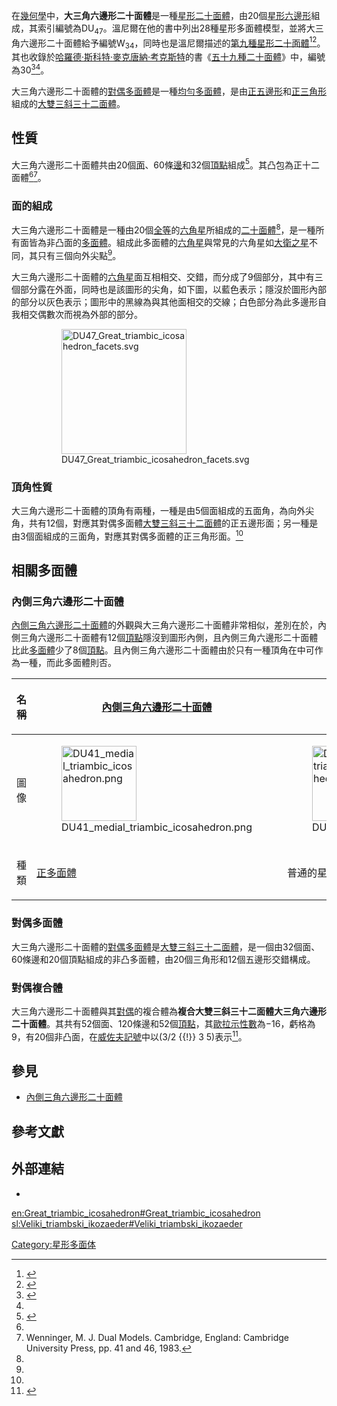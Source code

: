 {{Polyhedronbox
| name = 大三角六邊形二十面體
| polyhedron = 大三角六邊形二十面體
| imagename = DU47_great_triambic_icosahedron.png
| rotating = DU47_great_triambic_icosahedron.png
| rinfo = 大三角六邊形二十面體
| Type = 均勻多面體對偶
| Vertice_type = （{{link-en|星狀圖|Stellation diagram}}）
| Face = 20
| Edge = 60
| Vertice = 32
| Face_type = [[File:Great_triambic_icosahedron_face.png|120px]]
| Symmetry_group = I<sub>h</sub>
| Rotation_group = 
| Index_references = [[均勻多面體|DU]]<sub>47</sub>, [[溫尼爾多面體模型列表|W]]<sub>34</sub>, 30/59
| 3d_image = 
| vfigimage = Ninth_stellation_of_icosahedron_facets.png
| dual_image = Great_ditrigonal_icosidodecahedron.png
| net_image = 
}}
在[[幾何學|幾何學]]中，'''大三角六邊形二十面體'''是一種[[星形二十面體|星形二十面體]]，由20個[[六角星|星形六邊形]]組成，其索引編號為DU<sub>47</sub>。溫尼爾在他的書中列出28種星形多面體模型，並將大三角六邊形二十面體給予編號W<sub>34</sub>，同時也是溫尼爾描述的[[第九星形二十面體|第九種星形二十面體]]<ref>{{cite book | author = {{link-en|馬格努斯·J·溫尼爾|Magnus J. Wenninger|Wenninger, Magnus}} | title = Polyhedron Models | publisher = Cambridge University Press | year = 1974 | isbn = 0-521-09859-9 }}</ref><ref name="math world">{{mathworld | urlname = GreatTriambicIcosahedron | title = Great triambic icosahedron}}</ref>。其也收錄於[[哈羅德·斯科特·麥克唐納·考克斯特|哈羅德·斯科特·麥克唐納·考克斯特]]的書《[[五十九種二十面體|五十九種二十面體]]》中，編號為30<ref>{{cite book | author = H·S·M·考克斯特 | authorlink = 哈羅德·斯科特·麥克唐納·考克斯特 | others = H. T. Flather, J. F. Petrie | title = [[五十九種二十面體|五十九種二十面體]] | publisher = Springer Science & Business Media | year = 2012 | isbn = 9781461382164 }}</ref><ref name="math world"/>。

大三角六邊形二十面體的[[對偶多面體|對偶多面體]]是一種[[均勻多面體|均勻多面體]]，是由[[正五邊形|正五邊形]]和[[正三角形|正三角形]]組成的[[大雙三斜三十二面體|大雙三斜三十二面體]]。

== 性質 ==
大三角六邊形二十面體共由20個[[面_(幾何)|面]]、60條[[邊_(幾何)|邊]]和32個[[頂點_(幾何)|頂點]]組成<ref name="bulatov_single">{{Cite web | url = http://bulatov.org/polyhedra/dual/ud52.html | title = great triambic icosahedron | archiveurl = https://web.archive.org/web/20160303232105/http://bulatov.org/polyhedra/dual/ud52.html | archivedate = 2016-03-03 | publisher = bulatov.org | access-date = 2016-09-01 | dead-url = no }}</ref>。其凸包為正十二面體<ref name="math world"/><ref name="Wenninger 1983">Wenninger, M. J. Dual Models. Cambridge, England: Cambridge University Press, pp. 41 and 46, 1983. </ref>。

=== 面的組成 ===
大三角六邊形二十面體是一種由20個[[全等|全等]]的[[六角星|六角星]]所組成的[[二十面體|二十面體]]<ref name="bulatov_single"/>，是一種所有面皆為非凸面的[[多面體|多面體]]。組成此多面體的[[六角星|六角星]]與常見的六角星如[[大衛之星|大衛之星]]不同，其只有三個向外尖點<ref name="Wenninger 1983"/>。

大三角六邊形二十面體的[[六角星|六角星]]面互相相交、交錯，而分成了9個部分，其中有三個部分露在外面，同時也是該圖形的尖角，如下圖，以藍色表示；隱沒於圖形內部的部分以灰色表示；圖形中的黑線為與其他面相交的交線；白色部分為此多邊形自我相交偶數次而視為外部的部分。
:[[File:DU47_Great_triambic_icosahedron_facets.svg|200px]]

=== 頂角性質 ===
大三角六邊形二十面體的頂角有兩種，一種是由5個面組成的五面角，為向外尖角，共有12個，對應其對偶多面體[[大雙三斜三十二面體|大雙三斜三十二面體]]的正五邊形面；另一種是由3個面組成的三面角，對應其對偶多面體的正三角形面。<ref name="bulatov_single"/>

== 相關多面體 ==

=== 內側三角六邊形二十面體 ===
{{main|內側三角六邊形二十面體}}
[[內側三角六邊形二十面體|內側三角六邊形二十面體]]的外觀與大三角六邊形二十面體非常相似，差別在於，內側三角六邊形二十面體有12個[[頂點_(幾何)|頂點]]隱沒到圖形內側，且內側三角六邊形二十面體比此[[多面體|多面體]]少了8個[[頂點_(幾何)|頂點]]。且內側三角六邊形二十面體由於只有一種頂角在{{link-en|抽象多胞形|Abstract_polytope|抽象理論}}中可作為一種{{link-en|抽象多胞形|Abstract_polytope|抽象正多面體}}，而此多面體則否。
{| class = "wikitable"
|-
! 名稱
| [[內側三角六邊形二十面體|內側三角六邊形二十面體]]
| 大三角六邊形二十面體
|-
! 圖像
| [[Image:DU41_medial_triambic_icosahedron.png|120px]]
| [[Image:DU47_great_triambic_icosahedron.png|120px]]
|-
! 種類
| {{link-en|抽象多胞形|Abstract_polytope|抽象}}[[正多面體|正多面體]]
| 普通的星形多面體
|}

=== 對偶多面體 ===
{{main|大雙三斜三十二面體}}
大三角六邊形二十面體的[[對偶多面體|對偶多面體]]是[[大雙三斜三十二面體|大雙三斜三十二面體]]，是一個由32個面、60條邊和20個頂點組成的非凸多面體，由20個三角形和12個五邊形交錯構成。

=== 對偶複合體 ===
大三角六邊形二十面體與其[[對偶|對偶]]的複合體為'''複合大雙三斜三十二面體大三角六邊形二十面體'''。其共有52個面、120條邊和52個[[頂點_(幾何)|頂點]]，其[[歐拉示性數|歐拉示性數]]為<math>-16</math>，虧格為9，有20個非凸面，在[[威佐夫記號|威佐夫記號]]中以(3/2 {{!}} 3 5)表示<ref>{{Cite web | url = http://bulatov.org/polyhedra/uniform_compounds/uc52.html | title = compound of great ditrigonal icosidodecahedron and great triambic icosahedron | publisher = bulatov.org | archiveurl = https://web.archive.org/web/20160304194912/http://bulatov.org/polyhedra/uniform_compounds/uc52.html | archivedate = 2016-03-04 | access-date = 2016-09-01 | dead-url = no }}</ref>。

== 參見 ==
*[[內側三角六邊形二十面體|內側三角六邊形二十面體]]

== 參考文獻 ==
{{refbegin|2}}
{{reflist}}
{{refend}}

== 外部連結 ==
*{{mathworld | urlname = GreatTriambicIcosahedron | title = 大三角六邊形二十面體}}

{{星形二十面體導航}}

[[en:Great_triambic_icosahedron#Great_triambic_icosahedron|en:Great_triambic_icosahedron#Great_triambic_icosahedron]]
[[sl:Veliki_triambski_ikozaeder#Veliki_triambski_ikozaeder|sl:Veliki_triambski_ikozaeder#Veliki_triambski_ikozaeder]]

[[Category:星形多面体|Category:星形多面体]]